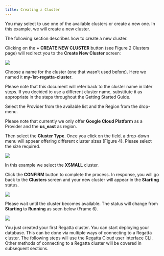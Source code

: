 ---
title: Creating a Cluster
---

You may select to use one of the available clusters or create a new one. In this example, we will 
create a new cluster.

The following section describes how to create a new cluster. 

Clicking on the **+ CREATE NEW CLUSTER** button (see Figure 2 Clusters page) will redirect you to the 
**Create New Cluster** screen:

<Frame caption="Figure 3 Create New Cluster">
  <img src="/images/figure3-create-cluseter-page.png" />
</Frame>



Choose a name for the cluster (one that wasn’t used before). Here we named it **my-1st-regatta-cluster**.

Please note that this document will refer back to the cluster name in later steps. If you decided to use a different cluster name, substitute it as appropriate in the steps throughout the Getting Started Guide.

Select the Provider from the available list and the Region from the drop-menu.

Please note that currently we only offer **Google Cloud Platform** as a Provider and the **us_east** as region.

Then select the **Cluster Type**. Once you click on the field, a drop-down menu will appear offering different cluster sizes (Figure 4). Please select the size required.

<Frame caption="Figure 4 Cluster types">
  <img src="/images/figure4-cluster-type.png" />
</Frame>

In this example we select the **XSMALL** cluster.

Click the **CONFIRM** button to complete the process. In response, you will go back to the **Clusters** screen and your new cluster will appear in the **Starting** status.

<Frame caption="Figure 5 Cluster starting">
  <img src="/images/figure5-cluster-starting.png" />
</Frame>

Please wait until the cluster becomes available. The status will change from **Starting** to **Running** as seen below (Frame 6).

<Frame caption="Figure 6 Cluster ready">
  <img src="/images/figure6-cluster-ready.png" />
</Frame>

You just created your first Regatta cluster. You can start deploying your database. This can be done via multiple ways of connecting to a Regatta cluster. The following steps will use the Regatta Cloud user interface CLI. Other methods of connecting to a Regatta cluster will be covered in subsequent sections.

